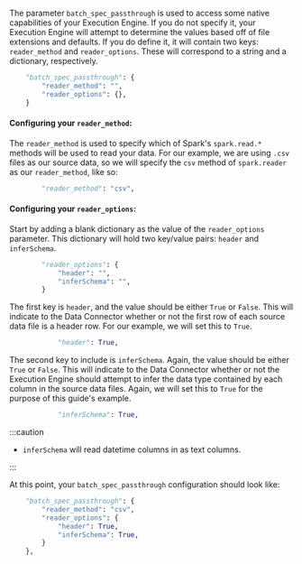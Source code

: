 The parameter `batch_spec_passthrough` is used to access some native capabilities of your Execution Engine.  If you do not specify it, your Execution Engine will attempt to determine the values based off of file extensions and defaults.  If you do define it, it will contain two keys: `reader_method` and `reader_options`.  These will correspond to a string and a dictionary, respectively.

```python
    "batch_spec_passthrough": {
        "reader_method": "",
        "reader_options": {},
    }
```

#### Configuring your `reader_method`:

The `reader_method` is used to specify which of Spark's `spark.read.*`  methods will be used to read your data.  For our example, we are using `.csv` files as our source data, so we will specify the `csv` method of `spark.reader` as our `reader_method`, like so:

```python
		"reader_method": "csv",
```

#### Configuring your `reader_options`:

Start by adding a blank dictionary as the value of the `reader_options` parameter.  This dictionary will hold two key/value pairs: `header` and `inferSchema`.

```python
        "reader_options": {
            "header": "",
            "inferSchema": "",
        }
```

The first key is `header`, and the value should be either `True` or `False`.  This will indicate to the Data Connector whether or not the first row of each source data file is a header row.  For our example, we will set this to `True`.

```python
		    "header": True,
```

The second key to include is `inferSchema`.  Again, the value should be either `True` or `False`.  This will indicate to the Data Connector whether or not the Execution Engine should attempt to infer the data type contained by each column in the source data files.  Again, we will set this to `True` for the purpose of this guide's example.

```python
		    "inferSchema": True,
```

:::caution
- `inferSchema` will read datetime columns in as text columns.

:::

At this point, your `batch_spec_passthrough` configuration should look like:

```python
	"batch_spec_passthrough": {
		"reader_method": "csv",
		"reader_options": {
			"header": True,
			"inferSchema": True,
		}
	},
```